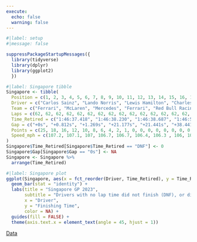 ```yaml
---
execute:
  echo: false
  warning: false
---
```


```r
#|label: setup
#|message: false

suppressPackageStartupMessages({
  library(tidyverse)
  library(dplyr)
  library(ggplot2)
  })
```

```r
#|label: Singapore tibble
Singapore <- tibble(
  Position = c(1, 2, 3, 4, 5, 6, 7, 8, 9, 10, 11, 12, 13, 14, 15, 16, 17, 18, 19),
  Driver = c("Carlos Sainz", "Lando Norris", "Lewis Hamilton", "Charles Leclerc", "Max Verstappen", "Pierre Gasly", "Oscar Piastri", "Sergio Perez", "Liam Lawson", "Kevin Magnussen", "Alexander Albon", "Zhou Guanyu", "Logan Sargeant", "Fernando Alonso", "George Russell", "Esteban Ocon", "Valtteri Bottas", "Nico Hulkenberg", "Yuki Tsunoda"),
  Team = c("Ferrari", "McLaren", "Mercedes", "Ferrari", "Red Bull Racing", "Alpine", "McLaren", "Red Bull Racing", "RB", "Haas", "Williams", "Alfa Romeo", "Williams", "Aston Martin", "Mercedes", "Alpine", "Alfa Romeo", "Haas", "RB"),
  Laps = c(62, 62, 62, 62, 62, 62, 62, 62, 62, 62, 62, 62, 62, 62, 62, 61, 51, 42, 0),
  Time_Retired = c("1:46:37.418", "1:46:38.230", "1:46:38.687", "1:46:58.595", "1:46:58.859", "1:47:15.859", "1:47:18.897", "1:47:36.952", "1:47:43.336", "1:47:49.534", "1:47:50.835", "1:48:01.067", "1:48:03.619", "1:48:03.619", "1:48:05.021", "DNF", "DNF", "DNF", "DNF"),
  Gap = c("+0s", "+0.812s", "+1.269s", "+21.177s", "+21.441s", "+38.441s", "+41.479s", "+59.534s", "+1:05.918s", "+1:12.116s", "+1:13.417s", "+1:23.649s", "+1:26.201s", "+1:26.201s", "+1:27.603s", "+DNF", "+DNF", "+DNF", "+DNF"),
  Points = c(25, 18, 16, 12, 10, 8, 6, 4, 2, 1, 0, 0, 0, 0, 0, 0, 0, 0, 0),
  Speed_mph = c(107.2, 107.1, 107, 106.7, 106.7, 106.4, 106.3 , 106, 105.9, 105.8 , 105.7 , 105.6, 105.5 , 105.5 , 105.5 , 106.9, 104.7 , 105.8, NA)
)
Singapore$Time_Retired[Singapore$Time_Retired == "DNF"] <- 0
Singapore$Gap[Singapore$Gap == "0s"] <- NA
Singapore <- Singapore %>%
  arrange(Time_Retired)
```

```r
#|label: Singapore plot
ggplot(Singapore, aes(x = fct_reorder(Driver, Time_Retired), y = Time_Retired, fill = Driver)) +
  geom_bar(stat = "identity") +
  labs(title = "Singapore GP 2023",
       subtitle = "Drivers with no lap time did not finish (DNF), or did not start (DNS)",
       x = "Driver",
       y = "Finishing Time",
       color = NA) +
  guides(fill = FALSE) +
  theme(axis.text.x = element_text(angle = 45, hjust = 1))
```
[Data](https://www.motorsport.com/f1/results/2023/singapore-gp-625341/)